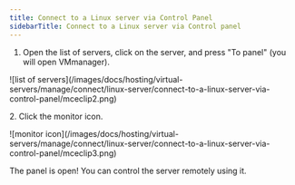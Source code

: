 ---
title: Connect to a Linux server via Control Panel
sidebarTitle: Connect to a Linux server via Control panel
---

  1. Open the list of servers, click on the server, and press "To panel" (you will open VMmanager).


<Frame>![list of servers](/images/docs/hosting/virtual-servers/manage/connect/linux-server/connect-to-a-linux-server-via-control-panel/mceclip2.png)</Frame>



2\. Click the monitor icon.


<Frame>![monitor icon](/images/docs/hosting/virtual-servers/manage/connect/linux-server/connect-to-a-linux-server-via-control-panel/mceclip3.png)</Frame>



The panel is open! You can control the server remotely using it.